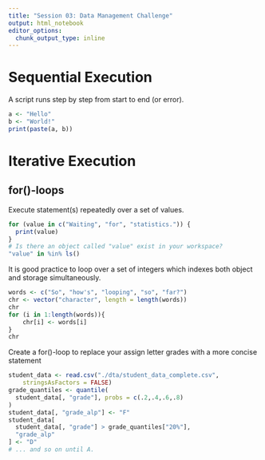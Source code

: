 ```yaml
---
title: "Session 03: Data Management Challenge"
output: html_notebook
editor_options:
  chunk_output_type: inline
---
```


# Sequential Execution

A script runs step by step from start to end (or error).

```r
a <- "Hello"
b <- "World!"
print(paste(a, b))
```

# Iterative Execution

## for()-loops

Execute statement(s) repeatedly over a set of values.

```r
for (value in c("Waiting", "for", "statistics.")) {
  print(value)
}
# Is there an object called "value" exist in your workspace?
"value" in %in% ls()
```

It is good practice to loop over a set of integers which indexes both object and storage simultaneously.

```r
words <- c("So", "how's", "looping", "so", "far?")
chr <- vector("character", length = length(words))
chr
for (i in 1:length(words)){
    chr[i] <- words[i]
}
chr
```

Create a for()-loop to replace your assign letter grades with a more concise statement

```r
student_data <- read.csv("./dta/student_data_complete.csv",
    stringsAsFactors = FALSE)
grade_quantiles <- quantile(
  student_data[, "grade"], probs = c(.2,.4,.6,.8)
)
student_data[, "grade_alp"] <- "F"
student_data[
  student_data[, "grade"] > grade_quantiles["20%"],
  "grade_alp"
] <- "D"
# ... and so on until A.
```

